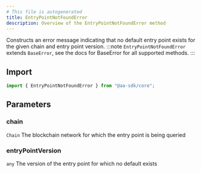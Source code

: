 ```yaml
---
# This file is autogenerated
title: EntryPointNotFoundError
description: Overview of the EntryPointNotFoundError method
---
```


Constructs an error message indicating that no default entry point exists for the given chain and entry point version.
:::note
`EntryPointNotFoundError` extends `BaseError`, see the docs for BaseError for all supported methods.
:::

## Import

```ts
import { EntryPointNotFoundError } from "@aa-sdk/core";
```

## Parameters

### chain

`Chain`
The blockchain network for which the entry point is being queried

### entryPointVersion

`any`
The version of the entry point for which no default exists
